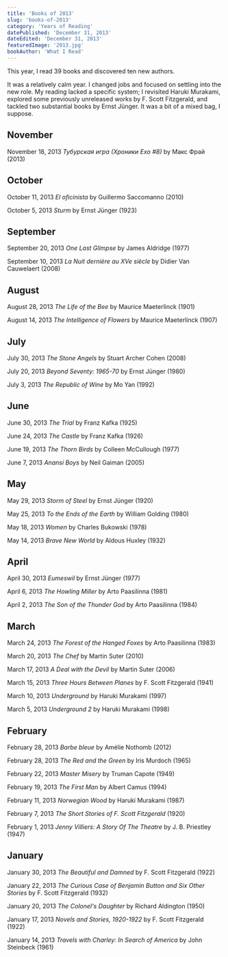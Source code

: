 ```yaml
---
title: 'Books of 2013'
slug: 'books-of-2013'
category: 'Years of Reading'
datePublished: 'December 31, 2013'
dateEdited: 'December 31, 2013'
featuredImage: '2013.jpg'
bookAuthor: 'What I Read'
---
```


This year, I read 39 books and discovered ten new authors.

It was a relatively calm year. I changed jobs and focused on settling into the
new role. My reading lacked a specific system; I revisited Haruki Murakami,
explored some previously unreleased works by F. Scott Fitzgerald, and tackled
two substantial books by Ernst Jünger. It was a bit of a mixed bag, I suppose.

## November

November 18, 2013 _Тубурская игра (Хроники Ехо #8)_ by Макс Фрай (2013)

## October

October 11, 2013 _El oficinista_ by Guillermo Saccomanno (2010)

October 5, 2013 _Sturm_ by Ernst Jünger (1923)

## September

September 20, 2013 _One Last Glimpse_ by James Aldridge (1977)

September 10, 2013 _La Nuit dernière au XVe siècle_ by Didier Van Cauwelaert
(2008)

## August

August 28, 2013 _The Life of the Bee_ by Maurice Maeterlinck (1901)

August 14, 2013 _The Intelligence of Flowers_ by Maurice Maeterlinck (1907)

## July

July 30, 2013 _The Stone Angels_ by Stuart Archer Cohen (2008)

July 20, 2013 _Beyond Seventy: 1965-70_ by Ernst Jünger (1980)

July 3, 2013 _The Republic of Wine_ by Mo Yan (1992)

## June

June 30, 2013 _The Trial_ by Franz Kafka (1925)

June 24, 2013 _The Castle_ by Franz Kafka (1926)

June 19, 2013 _The Thorn Birds_ by Colleen McCullough (1977)

June 7, 2013 _Anansi Boys_ by Neil Gaiman (2005)

## May

May 29, 2013 _Storm of Steel_ by Ernst Jünger (1920)

May 25, 2013 _To the Ends of the Earth_ by William Golding (1980)

May 18, 2013 _Women_ by Charles Bukowski (1978)

May 14, 2013 _Brave New World_ by Aldous Huxley (1932)

## April

April 30, 2013 _Eumeswil_ by Ernst Jünger (1977)

April 6, 2013 _The Howling Miller_ by Arto Paasilinna (1981)

April 2, 2013 _The Son of the Thunder God_ by Arto Paasilinna (1984)

## March

March 24, 2013 _The Forest of the Hanged Foxes_ by Arto Paasilinna (1983)

March 20, 2013 _The Chef_ by Martin Suter (2010)

March 17, 2013 _A Deal with the Devil_ by Martin Suter (2006)

March 15, 2013 _Three Hours Between Planes_ by F. Scott Fitzgerald (1941)

March 10, 2013 _Underground_ by Haruki Murakami (1997)

March 5, 2013 _Underground 2_ by Haruki Murakami (1998)

## February

February 28, 2013 _Barbe bleue_ by Amélie Nothomb (2012)

February 28, 2013 _The Red and the Green_ by Iris Murdoch (1965)

February 22, 2013 _Master Misery_ by Truman Capote (1949)

February 19, 2013 _The First Man_ by Albert Camus (1994)

February 11, 2013 _Norwegian Wood_ by Haruki Murakami (1987)

February 7, 2013 _The Short Stories of F. Scott Fitzgerald_ (1920)

February 1, 2013 _Jenny Villiers: A Story Of The Theatre_ by J. B. Priestley
(1947)

## January

January 30, 2013 _The Beautiful and Damned_ by F. Scott Fitzgerald (1922)

January 22, 2013 _The Curious Case of Benjamin Button and Six Other Stories_ by
F. Scott Fitzgerald (1932)

January 20, 2013 _The Colonel's Daughter_ by Richard Aldington (1950)

January 17, 2013 _Novels and Stories, 1920-1922_ by F. Scott Fitzgerald (1922)

January 14, 2013 _Travels with Charley: In Search of America_ by John Steinbeck
(1961)
